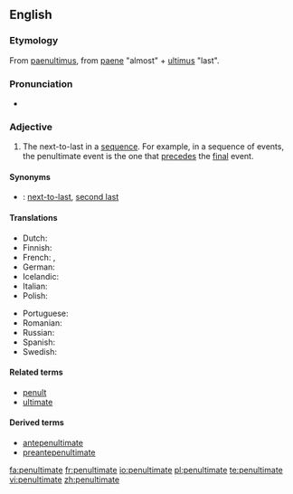 {{was wotd|2006|November|29}}
==English==
===Etymology===
From {{L.}} [[paenultimus]], from [[paene]] "almost" + [[ultimus]] "last".

===Pronunciation===
{{IPA|/pɪ'nʌltɪmət/}}
*{{audio|en-us-penultimate.ogg|Audio (US)}}

===Adjective===
{{en-adj|-}}

# The next-to-last in a [[sequence]]. For example, in a sequence of events, the penultimate event is the one that [[precede]]s the [[final]] event.

====Synonyms====
*{{italbrac|the next-to-last}}: [[next-to-last]], [[second last]]

====Translations====
{{trans-top|the next-to-last in a sequence}}
*Dutch: {{t|nl|voorlaatste}}
*Finnish: {{t|fi|viimeistä edellinen}}
*French: {{t|fr|avant-dernier}}, {{t|fr|pénultième}}
*German: {{t|de|vorletzter}} 
*Icelandic: {{t|is|næstsíðastur}}
*Italian: {{t|it|penultimo}}
*Polish: {{t|pl|przedostatni}}
{{trans-mid}}
*Portuguese: {{t|pt|penúltimo}}
*Romanian: {{t|ro|penultim}}
*Russian: {{t|ru|предпоследний|tr=pr'edposl'édnij}}
*Spanish: {{t|es|penúltimo}}
*Swedish: {{t|sv|näst sista}}
{{trans-bottom}}

====Related terms====
*[[penult]]
*[[ultimate]]

====Derived terms====
*[[antepenultimate]]
*[[preantepenultimate]]

[[fa:penultimate]]
[[fr:penultimate]]
[[io:penultimate]]
[[pl:penultimate]]
[[te:penultimate]]
[[vi:penultimate]]
[[zh:penultimate]]
